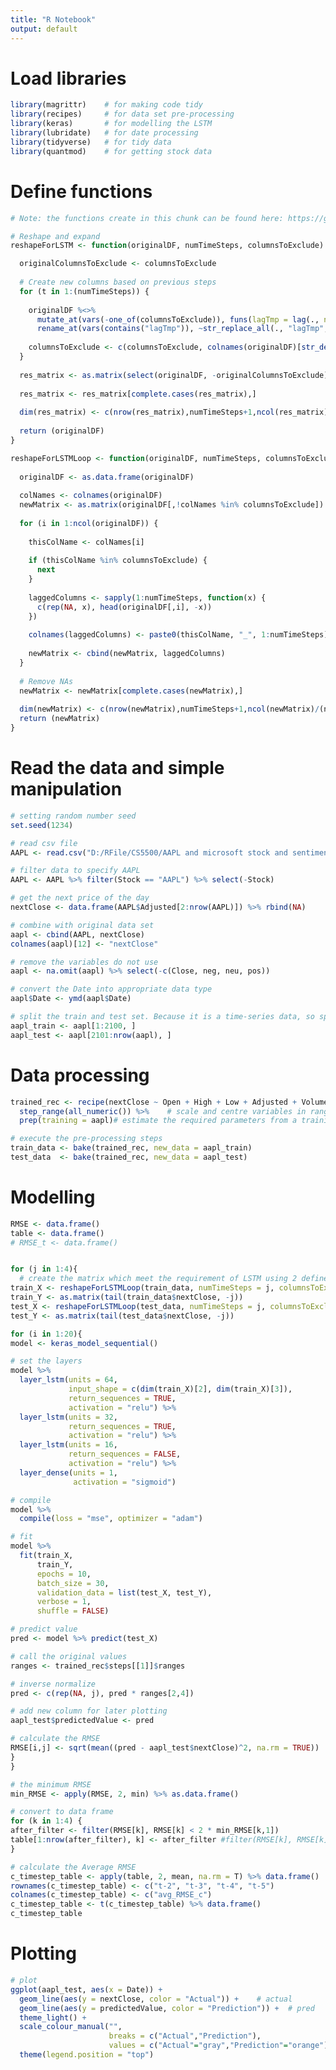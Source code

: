 ---
title: "R Notebook"
output: default
---

# Load libraries
```{r}
library(magrittr)    # for making code tidy
library(recipes)     # for data set pre-processing
library(keras)       # for modelling the LSTM
library(lubridate)   # for date processing
library(tidyverse)   # for tidy data
library(quantmod)    # for getting stock data
```

# Define functions
```{r}
# Note: the functions create in this chunk can be found here: https://github.com/RJHKnight/MultiVariateLSTMWithKeras/blob/master/Utils.R

# Reshape and expand
reshapeForLSTM <- function(originalDF, numTimeSteps, columnsToExclude) {

  originalColumnsToExclude <- columnsToExclude
  
  # Create new columns based on previous steps
  for (t in 1:(numTimeSteps)) {
    
    originalDF %<>%
      mutate_at(vars(-one_of(columnsToExclude)), funs(lagTmp = lag(., n = t))) %>%
      rename_at(vars(contains("lagTmp")), ~str_replace_all(., "lagTmp", as.character(t)))
    
    columnsToExclude <- c(columnsToExclude, colnames(originalDF)[str_detect(colnames(originalDF), "_")])
  }
  
  res_matrix <- as.matrix(select(originalDF, -originalColumnsToExclude))
  
  res_matrix <- res_matrix[complete.cases(res_matrix),]
  
  dim(res_matrix) <- c(nrow(res_matrix),numTimeSteps+1,ncol(res_matrix)/(numTimeSteps+1))
  
  return (originalDF)
}

reshapeForLSTMLoop <- function(originalDF, numTimeSteps, columnsToExclude) {
  
  originalDF <- as.data.frame(originalDF)
  
  colNames <- colnames(originalDF)
  newMatrix <- as.matrix(originalDF[,!colNames %in% columnsToExclude])
  
  for (i in 1:ncol(originalDF)) {
    
    thisColName <- colNames[i]
    
    if (thisColName %in% columnsToExclude) {
      next
    }
    
    laggedColumns <- sapply(1:numTimeSteps, function(x) {
      c(rep(NA, x), head(originalDF[,i], -x))
    })
    
    colnames(laggedColumns) <- paste0(thisColName, "_", 1:numTimeSteps)
    
    newMatrix <- cbind(newMatrix, laggedColumns)
  }
  
  # Remove NAs
  newMatrix <- newMatrix[complete.cases(newMatrix),]
  
  dim(newMatrix) <- c(nrow(newMatrix),numTimeSteps+1,ncol(newMatrix)/(numTimeSteps+1))
  return (newMatrix)
}
```

# Read the data and simple manipulation
```{r}
# setting random number seed
set.seed(1234)

# read csv file
AAPL <- read.csv("D:/RFile/CS5500/AAPL and microsoft stock and sentiment/FinalData.csv")

# filter data to specify AAPL
AAPL <- AAPL %>% filter(Stock == "AAPL") %>% select(-Stock)

# get the next price of the day
nextClose <- data.frame(AAPL$Adjusted[2:nrow(AAPL)]) %>% rbind(NA)

# combine with original data set
aapl <- cbind(AAPL, nextClose)
colnames(aapl)[12] <- "nextClose"

# remove the variables do not use
aapl <- na.omit(aapl) %>% select(-c(Close, neg, neu, pos))

# convert the Date into appropriate data type
aapl$Date <- ymd(aapl$Date)

# split the train and test set. Because it is a time-series data, so split in ascending order.
aapl_train <- aapl[1:2100, ]
aapl_test <- aapl[2101:nrow(aapl), ]
```

# Data processing
```{r}
trained_rec <- recipe(nextClose ~ Open + High + Low + Adjusted + Volume + compound, data = aapl) %>%  # assign the variables to be used
  step_range(all_numeric()) %>%    # scale and centre variables in range[0,1]
  prep(training = aapl)# estimate the required parameters from a training set that can be later applied to other data sets.

# execute the pre-processing steps
train_data <- bake(trained_rec, new_data = aapl_train)
test_data  <- bake(trained_rec, new_data = aapl_test)


```

# Modelling
```{r warning=FALSE}
RMSE <- data.frame()
table <- data.frame()
# RMSE_t <- data.frame()


for (j in 1:4){
  # create the matrix which meet the requirement of LSTM using 2 defined functions. Change the numTimeSteps you need.
train_X <- reshapeForLSTMLoop(train_data, numTimeSteps = j, columnsToExclude = "nextClose")
train_Y <- as.matrix(tail(train_data$nextClose, -j))
test_X <- reshapeForLSTMLoop(test_data, numTimeSteps = j, columnsToExclude = "nextClose")
test_Y <- as.matrix(tail(test_data$nextClose, -j))

for (i in 1:20){
model <- keras_model_sequential()

# set the layers
model %>%
  layer_lstm(units = 64, 
             input_shape = c(dim(train_X)[2], dim(train_X)[3]),
             return_sequences = TRUE,
             activation = "relu") %>%
  layer_lstm(units = 32, 
             return_sequences = TRUE,
             activation = "relu") %>%
  layer_lstm(units = 16,
             return_sequences = FALSE,
             activation = "relu") %>%
  layer_dense(units = 1,
              activation = "sigmoid")

# compile
model %>%
  compile(loss = "mse", optimizer = "adam")

# fit
model %>%
  fit(train_X, 
      train_Y, 
      epochs = 10, 
      batch_size = 30,
      validation_data = list(test_X, test_Y), 
      verbose = 1,
      shuffle = FALSE)

# predict value
pred <- model %>% predict(test_X)

# call the original values
ranges <- trained_rec$steps[[1]]$ranges

# inverse normalize
pred <- c(rep(NA, j), pred * ranges[2,4])

# add new column for later plotting
aapl_test$predictedValue <- pred

# calculate the RMSE
RMSE[i,j] <- sqrt(mean((pred - aapl_test$nextClose)^2, na.rm = TRUE))
}
}

# the minimum RMSE
min_RMSE <- apply(RMSE, 2, min) %>% as.data.frame()

# convert to data frame
for (k in 1:4) {
after_filter <- filter(RMSE[k], RMSE[k] < 2 * min_RMSE[k,1])
table[1:nrow(after_filter), k] <- after_filter #filter(RMSE[k], RMSE[k] < 2 * min_RMSE[k,1])
}

# calculate the Average RMSE
c_timestep_table <- apply(table, 2, mean, na.rm = T) %>% data.frame()
rownames(c_timestep_table) <- c("t-2", "t-3", "t-4", "t-5")
colnames(c_timestep_table) <- c("avg_RMSE_c")
c_timestep_table <- t(c_timestep_table) %>% data.frame()
c_timestep_table
```

# Plotting
```{r warning=FALSE}
# plot
ggplot(aapl_test, aes(x = Date)) + 
  geom_line(aes(y = nextClose, color = "Actual")) +    # actual
  geom_line(aes(y = predictedValue, color = "Prediction")) +  # pred
  theme_light() +
  scale_colour_manual("",
                      breaks = c("Actual","Prediction"),
                      values = c("Actual"="gray","Prediction"="orange")) +
  theme(legend.position = "top")
```


